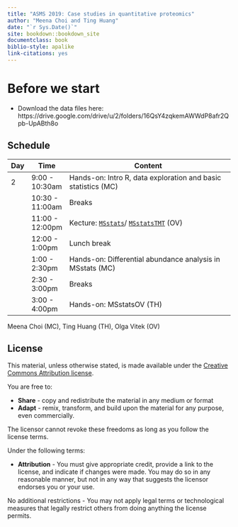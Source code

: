 ```yaml
---
title: "ASMS 2019: Case studies in quantitative proteomics"
author: "Meena Choi and Ting Huang"
date: "`r Sys.Date()`"
site: bookdown::bookdown_site
documentclass: book
biblio-style: apalike
link-citations: yes
---
```


# Before we start {-}

- Download the data files here: https://drive.google.com/drive/u/2/folders/16QsY4zqkemAWWdP8afr2Qpb-UpABth8o


## Schedule {-}


| Day | Time            | Content                                                                                            |
|-----|-----------------|----------------------------------------------------------------------------------------------------|
| 2  | 9:00 - 10:30am   | Hands-on: Intro R, data exploration and basic statistics (MC)                                |
|     | 10:30 - 11:00am   | Breaks                                                                                     |
|     | 11:00 - 12:00pm   | Kecture: [`MSstats`](https://bioconductor.org/packages/release/bioc/html/MSstats.html)/ [`MSstatsTMT`](https://bioconductor.org/packages/release/bioc/html/MSstatsTMT.html) (OV)                               |
|     | 12:00 - 1:00pm | Lunch break                                                                                   |
|     | 1:00 - 2:30pm  | Hands-on: Differential abundance analysis in MSstats (MC)                                     |
|     | 2:30 - 3:00pm   | Breaks                                                                                       |
|     | 3:00 - 4:00pm   | Hands-on: MSstatsOV (TH)                                                                     |


Meena Choi (MC), Ting Huang (TH), Olga Vitek (OV)

## License {-}


This material, unless otherwise stated, is made available under the
[Creative Commons Attribution
license](https://creativecommons.org/licenses/by/4.0/).

You are free to:

* **Share** - copy and redistribute the material in any medium or format
* **Adapt** - remix, transform, and build upon the material for any
  purpose, even commercially.

The licensor cannot revoke these freedoms as long as you follow the license terms.

Under the following terms:

* **Attribution** - You must give appropriate credit, provide a link
  to the license, and indicate if changes were made. You may do so in
  any reasonable manner, but not in any way that suggests the licensor
  endorses you or your use.

No additional restrictions - You may not apply legal terms or
technological measures that legally restrict others from doing
anything the license permits.


